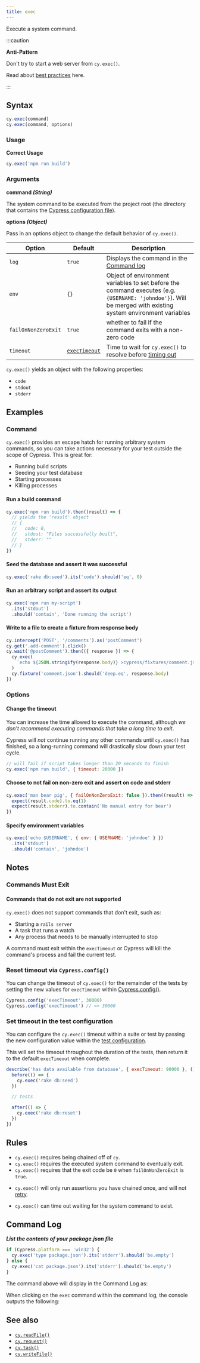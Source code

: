 ```yaml
---
title: exec
---
```


Execute a system command.

:::caution

<strong>Anti-Pattern</strong>

Don't try to start a web server from `cy.exec()`.

Read about [best practices](/app/core-concepts/best-practices#Web-Servers) here.

:::

## Syntax

```javascript
cy.exec(command)
cy.exec(command, options)
```

### Usage

<Icon name="check-circle" color="green" /> **Correct Usage**

```javascript
cy.exec('npm run build')
```

### Arguments

<Icon name="angle-right" /> **command _(String)_**

The system command to be executed from the project root (the directory that
contains the [Cypress configuration file](/app/references/configuration)).

<Icon name="angle-right" /> **options _(Object)_**

Pass in an options object to change the default behavior of `cy.exec()`.

| Option              | Default                                                 | Description                                                                                                                                                  |
| ------------------- | ------------------------------------------------------- | ------------------------------------------------------------------------------------------------------------------------------------------------------------ |
| `log`               | `true`                                                  | Displays the command in the [Command log](/app/core-concepts/open-mode#Command-Log)                                                                          |
| `env`               | `{}`                                                    | Object of environment variables to set before the command executes (e.g. `{USERNAME: 'johndoe'}`). Will be merged with existing system environment variables |
| `failOnNonZeroExit` | `true`                                                  | whether to fail if the command exits with a non-zero code                                                                                                    |
| `timeout`           | [`execTimeout`](/app/references/configuration#Timeouts) | Time to wait for `cy.exec()` to resolve before [timing out](#Timeouts)                                                                                       |

<HeaderYields />

`cy.exec()` yields an object with the following properties:

- `code`
- `stdout`
- `stderr`

## Examples

### Command

`cy.exec()` provides an escape hatch for running arbitrary system commands, so
you can take actions necessary for your test outside the scope of Cypress. This
is great for:

- Running build scripts
- Seeding your test database
- Starting processes
- Killing processes

#### Run a build command

```javascript
cy.exec('npm run build').then((result) => {
  // yields the 'result' object
  // {
  //   code: 0,
  //   stdout: "Files successfully built",
  //   stderr: ""
  // }
})
```

#### Seed the database and assert it was successful

```javascript
cy.exec('rake db:seed').its('code').should('eq', 0)
```

#### Run an arbitrary script and assert its output

```javascript
cy.exec('npm run my-script')
  .its('stdout')
  .should('contain', 'Done running the script')
```

#### Write to a file to create a fixture from response body

```javascript
cy.intercept('POST', '/comments').as('postComment')
cy.get('.add-comment').click()
cy.wait('@postComment').then(({ response }) => {
  cy.exec(
    `echo ${JSON.stringify(response.body)} >cypress/fixtures/comment.json`
  )
  cy.fixture('comment.json').should('deep.eq', response.body)
})
```

### Options

#### Change the timeout

You can increase the time allowed to execute the command, although _we don't
recommend executing commands that take a long time to exit_.

Cypress will _not_ continue running any other commands until `cy.exec()` has
finished, so a long-running command will drastically slow down your test cycle.

```javascript
// will fail if script takes longer than 20 seconds to finish
cy.exec('npm run build', { timeout: 20000 })
```

#### Choose to not fail on non-zero exit and assert on code and stderr

```javascript
cy.exec('man bear pig', { failOnNonZeroExit: false }).then((result) => {
  expect(result.code).to.eq(1)
  expect(result.stderr).to.contain('No manual entry for bear')
})
```

#### Specify environment variables

```javascript
cy.exec('echo $USERNAME', { env: { USERNAME: 'johndoe' } })
  .its('stdout')
  .should('contain', 'johndoe')
```

## Notes

### Commands Must Exit

#### Commands that do not exit are not supported

`cy.exec()` does not support commands that don't exit, such as:

- Starting a `rails server`
- A task that runs a watch
- Any process that needs to be manually interrupted to stop

A command must exit within the `execTimeout` or Cypress will kill the command's
process and fail the current test.

### Reset timeout via `Cypress.config()`

You can change the timeout of `cy.exec()` for the remainder of the tests by
setting the new values for `execTimeout` within
[Cypress.config()](/api/cypress-api/config).

```js
Cypress.config('execTimeout', 30000)
Cypress.config('execTimeout') // => 30000
```

### Set timeout in the test configuration

You can configure the `cy.exec()` timeout within a suite or test by passing the
new configuration value within the
[test configuration](/app/references/configuration#Test-Configuration).

This will set the timeout throughout the duration of the tests, then return it
to the default `execTimeout` when complete.

```js
describe('has data available from database', { execTimeout: 90000 }, () => {
  before(() => {
    cy.exec('rake db:seed')
  })

  // tests

  after(() => {
    cy.exec('rake db:reset')
  })
})
```

## Rules

<HeaderRequirements />

- `cy.exec()` requires being chained off of `cy`.
- `cy.exec()` requires the executed system command to eventually exit.
- `cy.exec()` requires that the exit code be `0` when `failOnNonZeroExit` is
  `true`.

<HeaderAssertions />

- `cy.exec()` will only run assertions you have chained once, and will not
  [retry](/app/core-concepts/retry-ability).

<HeaderTimeouts />

- `cy.exec()` can time out waiting for the system command to exist.

## Command Log

**_List the contents of your package.json file_**

```javascript
if (Cypress.platform === 'win32') {
  cy.exec('type package.json').its('stderr').should('be.empty')
} else {
  cy.exec('cat package.json').its('stderr').should('be.empty')
}
```

The command above will display in the Command Log as:

<DocsImage src="/img/api/exec/exec-cat-in-shell.png" alt="Command Log exec" />

When clicking on the `exec` command within the command log, the console outputs
the following:

<DocsImage
  src="/img/api/exec/console-shows-code-shell-stderr-and-stdout-for-exec.png"
  alt="console.log exec"
/>

## See also

- [`cy.readFile()`](/api/commands/readfile)
- [`cy.request()`](/api/commands/request)
- [`cy.task()`](/api/commands/task)
- [`cy.writeFile()`](/api/commands/writefile)
